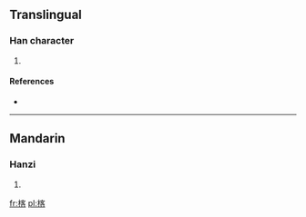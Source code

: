 ==Translingual==

===Han character===
{{Han char|rn=75|rad=木|as=09|sn=13|four=4396<sub>4</sub>|canj=木十竹口 (DJHR)}}

# {{defn|Han|sort=木09}}

====References====
* {{Han ref|kx=0538.100|dkj=15092|hdz=21256.030|uh=6941|ud=26945|bh=DDE7|bd=56807}}

----

==Mandarin==

===Hanzi===
{{cmn-hanzi|pin=[[chā]] ([[cha1]]), [[chá]] ([[cha2]]), [[hé]] ([[he2]])|wg=ch'a<sup>1</sup>, ch'a<sup>2</sup>, ho<sup>2</sup>}}

# {{defn|lang=cmn|sort=木09}}

[[fr:楁]]
[[pl:楁]]